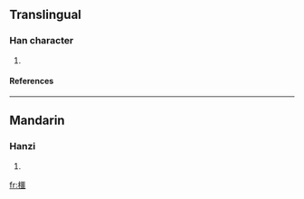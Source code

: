 ==Translingual==
===Han character===
{{Han char|rn=75|rad=木|as=16|sn=20|four=4191<sub>6</sub>|canj=木一土口 (DMGR)}}
# {{defn|Han|sort=木16}}
====References====
{{Han ref|kx=0561.240|dkj=15854|dj=0950.150|hdz=21316.060|uh=6AEE|ud=27374|bh=F459|bd=62553}}

----
==Mandarin==
===Hanzi===
{{cmn-hanzi|pin=[[è]] (e4), [[yòu]] (you4)|wg=o<sup>4</sup>, yu<sup>4</sup>}}
# {{defn|Mandarin}}

[[fr:櫮]]